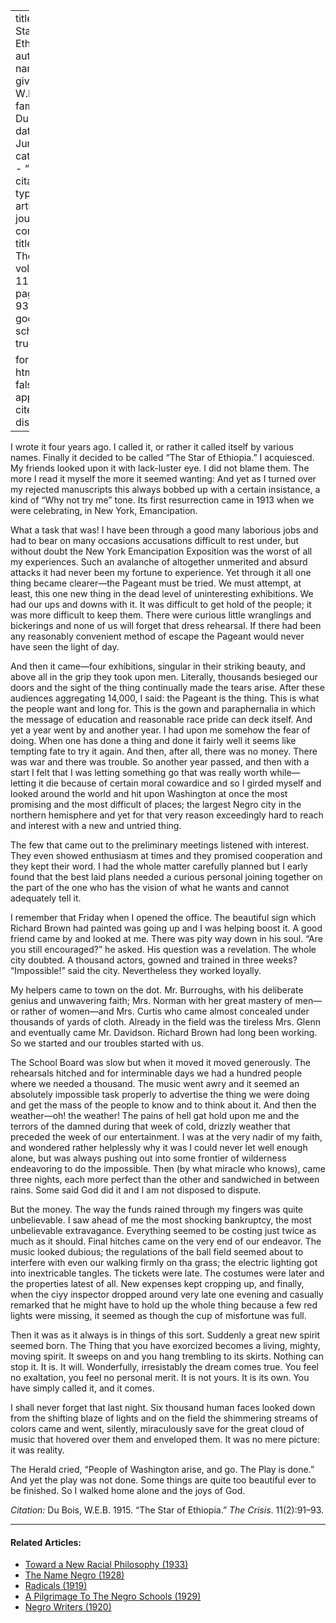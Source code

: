 
---
title: 'The Star of Ethiopia'
author:
  - name:
      given: W.E.B.
      family: Du Bois
date: Jun. 1915
categories: 
  - ""
citation: 
  type: article-journal
  container-title: The Crisis
  volume: 11
  issue: 2
  page: 91-93
google-scholar: true

format:
  html:
    toc: false
    appendix-cite-as: display
---


I wrote it four years ago. I called it, or rather it called itself by various names. Finally it decided to be called "The Star of Ethiopia." I acquiesced. My friends looked upon it with lack-luster eye. I did not blame them. The more I read it myself the more it seemed wanting: And yet as I turned over my rejected manuscripts this always bobbed up with a certain insistance, a kind of "Why not try me" tone. Its first resurrection came in 1913 when we were celebrating, in New York, Emancipation.

What a task that was! I have been through a good many laborious jobs and had to bear on many occasions accusations difficult to rest under, but without doubt the New York Emancipation Exposition was the worst of all my experiences. Such an avalanche of altogether unmerited and absurd attacks it had never been my fortune to experience. Yet through it all one thing became clearer---the Pageant must be tried. We must attempt, at least, this one new thing in the dead level of uninteresting exhibitions. We had our ups and downs with it. It was difficult to get hold of the people; it was more difficult to keep them. There were curious little wranglings and bickerings and none of us will forget that dress rehearsal. If there had been any reasonably convenient method of escape the Pageant would never have seen the light of day.

And then it came---four exhibitions, singular in their striking beauty, and above all in the grip they took upon men. Literally, thousands besieged our doors and the sight of the thing continually made the tears arise. After these audiences aggregating 14,000, I said: the Pageant is the thing. This is what the people want and long for. This is the gown and paraphernalia in which the message of education and reasonable race pride can deck itself. And yet a year went by and another year. I had upon me somehow the fear of doing. When one has done a thing and done it fairly well it seems like tempting fate to try it again. And then, after all, there was no money. There was war and there was trouble. So another year passed, and then with a start I felt that I was letting something go that was really worth while---letting it die because of certain moral cowardice and so I girded myself and looked around the world and hit upon Washington at once the most promising and the most difficult of places; the largest Negro city in the northern hemisphere and yet for that very reason exceedingly hard to reach and interest with a new and untried thing.

The few that came out to the preliminary meetings listened with interest. They even showed enthusiasm at times and they promised cooperation and they kept their word. I had the whole matter carefully planned but I early found that the best laid plans needed a curious personal joining together on the part of the one who has the vision of what he wants and cannot adequately tell it.

I remember that Friday when I opened the office. The beautiful sign which Richard Brown had painted was going up and I was helping boost it. A good friend came by and looked at me. There was pity way down in his soul. "Are you still encouraged?" he asked. His question was a revelation. The whole city doubted. A thousand actors, gowned and trained in three weeks? "Impossible!" said the city. Nevertheless they worked loyally.

My helpers came to town on the dot. Mr. Burroughs, with his deliberate genius and unwavering faith; Mrs. Norman with her great mastery of men---or rather of women---and Mrs. Curtis who came almost concealed under thousands of yards of cloth. Already in the field was the tireless Mrs. Glenn and eventually came Mr. Davidson. Richard Brown had long been working. So we started and our troubles started with us.

The School Board was slow but when it moved it moved generously. The rehearsals hitched and for interminable days we had a hundred people where we needed a thousand. The music went awry and it seemed an absolutely impossible task properly to advertise the thing we were doing and get the mass of the people to know and to think about it. And then the weather---oh! the weather! The pains of hell gat hold upon me and the terrors of the damned during that week of cold, drizzly weather that preceded the week of our entertainment. I was at the very nadir of my faith, and wondered rather helplessly why it was I could never let well enough alone, but was always pushing out into some frontier of wilderness endeavoring to do the impossible. Then (by what miracle who knows), came three nights, each more perfect than the other and sandwiched in between rains. Some said God did it and I am not disposed to dispute.

But the money. The way the funds rained through my fingers was quite unbelievable. I saw ahead of me the most shocking bankruptcy, the most unbelievable extravagance. Everything seemed to be costing just twice as much as it should. Final hitches came on the very end of our endeavor. The music looked dubious; the regulations of the ball field seemed about to interfere with even our walking firmly on tha grass; the electric lighting got into inextricable tangles. The tickets were late. The costumes were later and the properties latest of all. New expenses kept cropping up, and finally, when the ciyy inspector dropped around very late one evening and casually remarked that he might have to hold up the whole thing because a few red lights were missing, it seemed as though the cup of misfortune was full.

Then it was as it always is in things of this sort. Suddenly a great new spirit seemed born. The Thing that you have exorcized becomes a living, mighty, moving spirit. It sweeps on and you hang trembling to its skirts. Nothing can stop it. It is. It will. Wonderfully, irresistably the dream comes true. You feel no exaltation, you feel no personal merit. It is not yours. It is its own. You have simply called it, and it comes.

I shall never forget that last night. Six thousand human faces looked down from the shifting blaze of lights and on the field the shimmering streams of colors came and went, silently, miraculously save for the great cloud of music that hovered over them and enveloped them. It was no mere picture: it was reality.

The Herald cried, "People of Washington arise, and go. The Play is done." And yet the play was not done. Some things are quite too beautiful ever to be finished. So I walked home alone and
the joys of God.

*Citation:* Du Bois, W.E.B. 1915. "The Star of Ethiopia." *The Crisis*. 11(2):91&ndash;93.

<!-- Similar articles start here -->
<div  class="clear-wrap"></div>
<hr>
#### Related Articles:

* [Toward a New Racial Philosophy (1933)](/Volumes/40/01/toward_a_new_racial_philosophy.html)
* [The Name Negro (1928)](/Volumes/35/03/name_negro.html)
* [Radicals (1919)](/Volumes/19/02/radicals.html)
* [A Pilgrimage To The Negro Schools (1929)](/Volumes/36/02/a_pilgrimage_to_negro_schools.html)
* [Negro Writers (1920)](/Volumes/19/06/negro_writers.html)

<!-- Similar articles end here -->